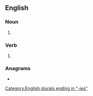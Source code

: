 ==English==

===Noun===
{{head|en|noun plural form}}

# {{plural of|toady|lang=en}}

===Verb===
{{head|en|verb form}}

# {{en-third-person singular of|toady}}

===Anagrams===
* {{anagrams|en|a=adeiost|iodates}}

[[Category:English plurals ending in "-ies"]]